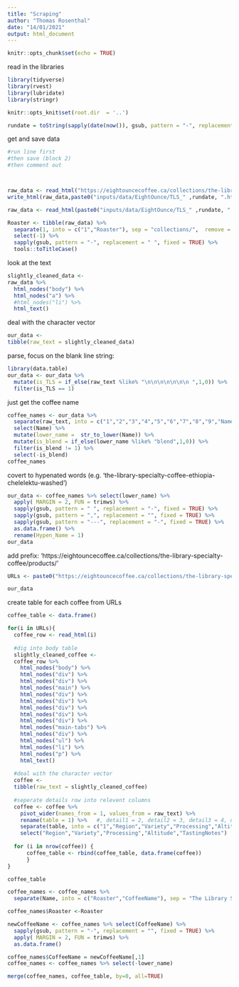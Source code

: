 ```yaml
---
title: "Scraping"
author: "Thomas Rosenthal"
date: "14/01/2021"
output: html_document
---
```


```r
knitr::opts_chunk$set(echo = TRUE)
```

read in the libraries
```r
library(tidyverse)
library(rvest)
library(lubridate)
library(stringr)
```

```r
knitr::opts_knit$set(root.dir  = '..')
```


```r
rundate = toString(sapply(date(now()), gsub, pattern = "-", replacement = "", fixed = TRUE))
```

get and save data
```r
#run line first
#then save (block 2)
#then comment out



raw_data <- read_html("https://eightouncecoffee.ca/collections/the-library-specialty-coffee")
write_html(raw_data,paste0("inputs/data/EightOunce/TLS_" ,rundate, ".html"))
```

```r

raw_data <- read_html(paste0("inputs/data/EightOunce/TLS_" ,rundate, ".html"))

Roaster <- tibble(raw_data) %>% 
  separate(1, into = c("1","Roaster"), sep = "collections/",  remove = TRUE) %>% 
  select(-1) %>% 
  sapply(gsub, pattern = "-", replacement = " ", fixed = TRUE) %>% 
  tools::toTitleCase()
```

look at the text
```r
slightly_cleaned_data <- 
raw_data %>% 
  html_nodes("body") %>% 
  html_nodes("a") %>% 
  #html_nodes("li") %>% 
  html_text()
```

deal with the character vector
```r
our_data <- 
tibble(raw_text = slightly_cleaned_data)
```


parse, focus on the blank line string:
```r
library(data.table)
our_data <- our_data %>% 
  mutate(is_TLS = if_else(raw_text %like% "\n\n\n\n\n\n\n ",1,0)) %>% 
  filter(is_TLS == 1) 
```

just get the coffee name
```r
coffee_names <- our_data %>% 
  separate(raw_text, into = c("1","2","3","4","5","6","7","8","9","Name"), sep = "\\n",  remove = TRUE)  %>% 
  select(Name) %>%
  mutate(lower_name =  str_to_lower(Name)) %>% 
  mutate(is_blend = if_else(lower_name %like% "blend",1,0)) %>% 
  filter(is_blend != 1) %>% 
  select(-is_blend)
coffee_names
```

covert to hypenated words (e.g. 'the-library-specialty-coffee-ethiopia-chelelektu-washed')
```r
our_data <- coffee_names %>% select(lower_name) %>% 
  apply( MARGIN = 2, FUN = trimws) %>% 
  sapply(gsub, pattern = " ", replacement = "-", fixed = TRUE) %>% 
  sapply(gsub, pattern = ",", replacement = "", fixed = TRUE) %>%
  sapply(gsub, pattern = "---", replacement = "-", fixed = TRUE) %>%
  as.data.frame() %>% 
  rename(Hypen_Name = 1)
our_data
```

add prefix: 'https://eightouncecoffee.ca/collections/the-library-specialty-coffee/products/'
```r
URLs <- paste0("https://eightouncecoffee.ca/collections/the-library-specialty-coffee/products/",our_data[,1])
```

```r
our_data
```

create table for each coffee from URLs
```r
coffee_table <- data.frame()

for(i in URLs){
  coffee_row <- read_html(i)
  
  #dig into body table
  slightly_cleaned_coffee <- 
  coffee_row %>% 
    html_nodes("body") %>% 
    html_nodes("div") %>% 
    html_nodes("div") %>% 
    html_nodes("main") %>% 
    html_nodes("div") %>% 
    html_nodes("div") %>% 
    html_nodes("div") %>%
    html_nodes("div") %>%
    html_nodes("div") %>%
    html_nodes("main-tabs") %>%
    html_nodes("div") %>%
    html_nodes("ul") %>%
    html_nodes("li") %>%
    html_nodes("p") %>%
    html_text()
  
  #deal with the character vector
  coffee <- 
  tibble(raw_text = slightly_cleaned_coffee)
  
  #seperate details row into relevent columns
  coffee <- coffee %>%
    pivot_wider(names_from = 1, values_from = raw_text) %>% 
    rename(table = 1) %>%   #, detail1 = 2, detail2 = 3, detail3 = 4, detail4 = 5 -- some investigation into how to make this dynamic?
    separate(table, into = c("1","Region","Variety","Processing","Altitude","TastingNotes"), sep = "\\w+:",  remove = TRUE) %>% 
    select("Region","Variety","Processing","Altitude","TastingNotes") 
  
  for (i in nrow(coffee)) {
      coffee_table <- rbind(coffee_table, data.frame(coffee))
      }
}
```

```r
coffee_table
```

```r
coffee_names <- coffee_names %>% 
  separate(Name, into = c("Roaster","CoffeeName"), sep = "The Library Specialty Coffee ",  remove = TRUE)
```

```r
coffee_names$Roaster <-Roaster

newCoffeeName <- coffee_names %>% select(CoffeeName) %>% 
  sapply(gsub, pattern = "-", replacement = "", fixed = TRUE) %>% 
  apply( MARGIN = 2, FUN = trimws) %>% 
  as.data.frame()

coffee_names$CoffeeName = newCoffeeName[,1]
coffee_names <- coffee_names %>% select(-lower_name)

merge(coffee_names, coffee_table, by=0, all=TRUE)

```


